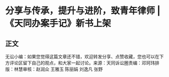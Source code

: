 # 分享与传承，提升与进阶，致青年律师 | 《天同办案手记》新书上架
## 正文
无讼小编：如果您觉得这篇文章还不错，欢迎转发分享、点赞收藏，您也可以在下方评论区留下自己的观点，和大家一起讨论。来源：天同诉讼圈责编：邓珂玮排版：林慧审核：赵润众 王雅玉 陈丽娟 刘逸凡 张野